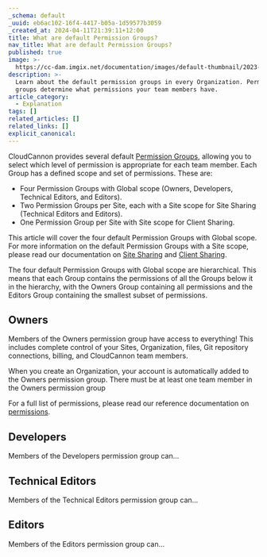 ```yaml
---
_schema: default
_uuid: eb6ac102-16f4-4417-b05a-1d59577b3059
_created_at: 2024-04-11T21:39:11+12:00
title: What are default Permission Groups?
nav_title: What are default Permission Groups?
published: true
image: >-
  https://cc-dam.imgix.net/documentation/images/default-thumbnail/2023-Q4/CloudCannon-Documentation-Thumbnail.png
description: >-
  Learn about the default permission groups in every Organization. Permission
  groups determine what permissions your team members have.
article_category:
  - Explanation
tags: []
related_articles: []
related_links: []
explicit_canonical:
---
```

CloudCannon provides several default [Permission Groups](/documentation/articles/what-are-permission-groups/), allowing you to select which level of permission is appropriate for each team member. Each Group has a defined scope and set of permissions. These are:

* Four Permission Groups with Global scope (Owners, Developers, Technical Editors, and Editors).
* Two Permission Groups per Site, each with a Site scope for  Site Sharing (Technical Editors and Editors).
* One Permission Group per Site with Site scope for Client Sharing.

This article will cover the four default Permission Groups with Global scope. For more information on the default Permission Groups with a Site scope, please read our documentation on [Site Sharing](/documentation/articles/share-a-site-with-site-sharing/) and [Client Sharing](/documentation/articles/share-a-site-with-client-sharing/).

The four default Permission Groups with Global scope are hierarchical. This means that each Group contains the permissions of all the Groups below it in the hierarchy, with the Owners Group containing all permissions and the Editors Group containing the smallest subset of permissions.

## Owners

Members of the Owners permission group have access to everything! This includes complete control of your Sites, Organization, files, Git repository connections, billing, and CloudCannon team members.

When you create an Organization, your account is automatically added to the Owners permission group. There must be at least one team member in the Owners permission group

For a full list of permissions, please read our reference documentation on [permissions](/documentation/articles/permissions-reference/).

## Developers

Members of the Developers permission group can...

## Technical Editors

Members of the Technical Editors permission group can...

## Editors

Members of the Editors permission group can...